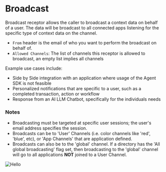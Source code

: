 # Broadcast

Broadcast receptor allows the caller to broadcast a context data on behalf of a user.  The data will be broadcast to all connected apps listening for the specific type of context data on the channel.
- `From` header is the email of who you want to perform the broadcast on behalf of. 
- `Allowed Channels`: The list of channels this receptor is allowed to broadcast, an empty list implies all channels

Example use cases include:
 - Side by Side integration with an application where usage of the Agent SDK is not feasible
 - Personalized notifications that are specific to a user, such as a completed transaction, action or workflow
 - Response from an AI LLM Chatbot, specifically for the individuals needs



### Notes

* Broadcasting must be targeted at specific user sessions; the user's email address specifies the session.
* Broadcasts can be to 'User' Channels (i.e. color channels like 'red', 'blue', etc), or 'App Channels' that are application defined. 
* Broadcasts can also be to the 'global' channel.  If a directory has the 'All global broadcasting' flag set, then broadcasting to the 'global' channel will go to all applications **NOT** joined to a User Channel. 


![Hello](../../public/receptors/receptor_broadcast.png)